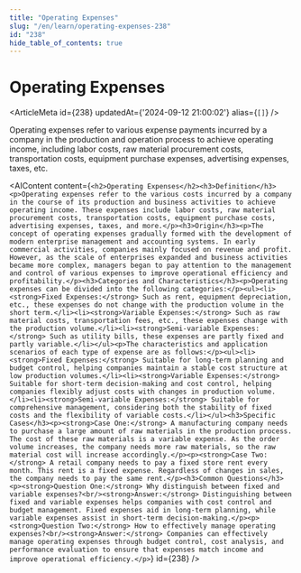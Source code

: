 ```yaml
---
title: "Operating Expenses"
slug: "/en/learn/operating-expenses-238"
id: "238"
hide_table_of_contents: true
---
```



# Operating Expenses

<ArticleMeta id={238} updatedAt={'2024-09-12 21:00:02'} alias={`[]`} />
<div className='border-solid border-b border-t-0 my-4 border-[var(--ifm-color-gray-300)]' />

Operating expenses refer to various expense payments incurred by a company in the production and operation process to achieve operating income, including labor costs, raw material procurement costs, transportation costs, equipment purchase expenses, advertising expenses, taxes, etc.

<AIContent content={`<h2>Operating Expenses</h2><h3>Definition</h3><p>Operating expenses refer to the various costs incurred by a company in the course of its production and business activities to achieve operating income. These expenses include labor costs, raw material procurement costs, transportation costs, equipment purchase costs, advertising expenses, taxes, and more.</p><h3>Origin</h3><p>The concept of operating expenses gradually formed with the development of modern enterprise management and accounting systems. In early commercial activities, companies mainly focused on revenue and profit. However, as the scale of enterprises expanded and business activities became more complex, managers began to pay attention to the management and control of various expenses to improve operational efficiency and profitability.</p><h3>Categories and Characteristics</h3><p>Operating expenses can be divided into the following categories:</p><ul><li><strong>Fixed Expenses:</strong> Such as rent, equipment depreciation, etc., these expenses do not change with the production volume in the short term.</li><li><strong>Variable Expenses:</strong> Such as raw material costs, transportation fees, etc., these expenses change with the production volume.</li><li><strong>Semi-variable Expenses:</strong> Such as utility bills, these expenses are partly fixed and partly variable.</li></ul><p>The characteristics and application scenarios of each type of expense are as follows:</p><ul><li><strong>Fixed Expenses:</strong> Suitable for long-term planning and budget control, helping companies maintain a stable cost structure at low production volumes.</li><li><strong>Variable Expenses:</strong> Suitable for short-term decision-making and cost control, helping companies flexibly adjust costs with changes in production volume.</li><li><strong>Semi-variable Expenses:</strong> Suitable for comprehensive management, considering both the stability of fixed costs and the flexibility of variable costs.</li></ul><h3>Specific Cases</h3><p><strong>Case One:</strong> A manufacturing company needs to purchase a large amount of raw materials in the production process. The cost of these raw materials is a variable expense. As the order volume increases, the company needs more raw materials, so the raw material cost will increase accordingly.</p><p><strong>Case Two:</strong> A retail company needs to pay a fixed store rent every month. This rent is a fixed expense. Regardless of changes in sales, the company needs to pay the same rent.</p><h3>Common Questions</h3><p><strong>Question One:</strong> Why distinguish between fixed and variable expenses?<br/><strong>Answer:</strong> Distinguishing between fixed and variable expenses helps companies with cost control and budget management. Fixed expenses aid in long-term planning, while variable expenses assist in short-term decision-making.</p><p><strong>Question Two:</strong> How to effectively manage operating expenses?<br/><strong>Answer:</strong> Companies can effectively manage operating expenses through budget control, cost analysis, and performance evaluation to ensure that expenses match income and improve operational efficiency.</p>`} id={238} />
